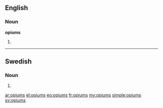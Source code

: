 ==English==

===Noun===
'''opiums''' {{p}}

# {{plural of|[[opium#English|opium]]}}

----

==Swedish==

===Noun===
{{head|sv|noun form}}

# {{sv-noun-form-indef-gen|opium}}

[[ar:opiums]]
[[el:opiums]]
[[eo:opiums]]
[[fr:opiums]]
[[my:opiums]]
[[simple:opiums]]
[[sv:opiums]]